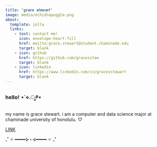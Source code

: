```yaml
---
title: "𝒈𝒓𝒂𝒄𝒆 𝒔𝒕𝒆𝒘𝒂𝒓𝒕"
image: media/echidnapuggle.png
about:
  template: jolla
  links:
    - text: contact me!
      icon: envelope-heart-fill
      href: mailto:grace.stewart@student.chaminade.edu
      target: blank
    - icon: github
      href: https://github.com/gracesstew
      target: blank
    - icon: linkedin
      href: https://www.linkedin.com/in/gracesstewart
      target: blank
---
```


### hello! ⋆˙⟡.ೃ࿔⋆

my name is grace stewart. i am a computer and data science major at chaminade university of honolulu. ♡

[LINK](https://youtu.be/EfsK7-p-UW0?si=UjCdIHpnezRmZPd-)

₊˚ ✧ ━━━━⊱⋆⊰━━━━ ✧ ₊˚
